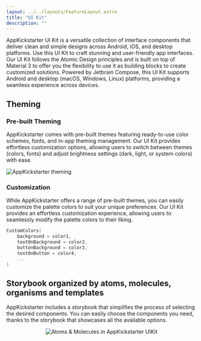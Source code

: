 ```yaml
---
layout: ../../layouts/FeatureLayout.astro
title: "UI Kit"
description: ""
---
```

  
AppKickstarter UI Kit is a versatile collection of interface components that deliver clean and simple designs across Android, iOS, and desktop platforms. 
Use this UI Kit to craft stunning and user-friendly app interfaces. 
Our UI Kit follows the Atomic Design principles and is built on top of Material 3 to offer you the flexibility to use it as building blocks to create customized solutions. 
Powered by Jetbrain Compose, this UI Kit supports Android and desktop (macOS, Windows, Linux) platforms, providing a seamless experience across devices.

## Theming

### Pre-built Theming

AppKickstarter comes with pre-built themes featuring ready-to-use color schemes, fonts, and in-app theming management. 
Our UI Kit provides effortless customization options, allowing users to switch between themes (colors, fonts) and adjust brightness settings (dark, light, or system colors) with ease.

![AppKickstarter theming](/images/theming.gif)

### Customization 

While AppKickstarter offers a range of pre-built themes, you can easily customize the palette colors to suit your unique preferences. 
Our UI Kit provides an effortless customization experience, allowing users to seamlessly modify the palette colors to their liking.

```kotlin
CustomColors(
    background = color1,
    textOnBackground = color2, 
    buttonBackground = color3,
    textOnButton = color4,
    ...
)
```
  
## Storybook organized by atoms, molecules, organisms and templates
  
AppKickstarter includes a storybook that simplifies the process of selecting the desired components. 
You can easily choose the components you need, thanks to the storybook that showcases all the available options.

<p align="center">   
    <img src="/images/uikit-ios.gif" alt="Atoms & Molecules in AppKickstarter UIKit" />
</p>

